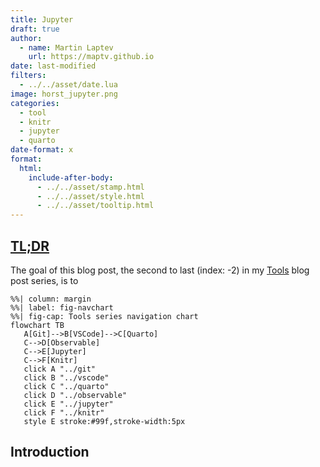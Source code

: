 ```yaml
---
title: Jupyter
draft: true
author:
  - name: Martin Laptev
    url: https://maptv.github.io
date: last-modified
filters:
  - ../../asset/date.lua
image: horst_jupyter.png
categories:
  - tool
  - knitr
  - jupyter
  - quarto
date-format: x
format:
  html:
    include-after-body:
      - ../../asset/stamp.html
      - ../../asset/style.html
      - ../../asset/tooltip.html
---
```


## [TL;DR]{.underline .blue data-bs-toggle="tooltip" data-bs-title="too long; didn't read"}

The goal of this blog post, the second to last (index: -2) in my [Tools](..#category=tool) blog post series, is to

```mermaid
%%| column: margin
%%| label: fig-navchart
%%| fig-cap: Tools series navigation chart
flowchart TB
   A[Git]-->B[VSCode]-->C[Quarto]
   C-->D[Observable]
   C-->E[Jupyter]
   C-->F[Knitr]
   click A "../git"
   click B "../vscode"
   click C "../quarto"
   click D "../observable"
   click E "../jupyter"
   click F "../knitr"
   style E stroke:#99f,stroke-width:5px
```

## Introduction {#sec-intro}
